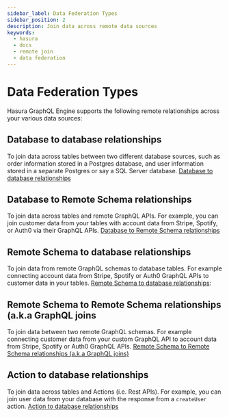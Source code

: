 ```yaml
---
sidebar_label: Data Federation Types
sidebar_position: 2
description: Join data across remote data sources
keywords:
  - hasura
  - docs
  - remote join
  - data federation
---
```


# Data Federation Types

Hasura GraphQL Engine supports the following remote relationships across your various data sources:

## Database to database relationships

To join data across tables between two different database sources, such as order information stored in a Postgres
database, and user information stored in a separate Postgres or say a SQL Server database.
[Database to database relationships](/schema/postgres/remote-relationships/remote-source-relationships.mdx)

## Database to Remote Schema relationships

To join data across tables and remote GraphQL APIs. For example, you can join customer data from your tables with
account data from Stripe, Spotify, or Auth0 via their GraphQL APIs.
[Database to Remote Schema relationships](/schema/postgres/remote-relationships/remote-schema-relationships.mdx)

## Remote Schema to database relationships

To join data from remote GraphQL schemas to database tables. For example connecting account data from Stripe, Spotify or
Auth0 GraphQL APIs to customer data in your tables.
[Remote Schema to database relationships](/remote-schemas/remote-relationships/remote-schema-db-relationships.mdx):

## Remote Schema to Remote Schema relationships (a.k.a GraphQL joins

To join data between two remote GraphQL schemas. For example connecting customer data from your custom GraphQL API to
account data from Stripe, Spotify or Auth0 GraphQL APIs.
[Remote Schema to Remote Schema relationships (a.k.a GraphQL joins)](/remote-schemas/remote-relationships/remote-schema-relationships.mdx)

## Action to database relationships

To join data across tables and Actions (i.e. Rest APIs). For example, you can join user data from your database with
the response from a `createUser` action.
[Action to database relationships](/schema/postgres/remote-relationships/action-relationships.mdx)
